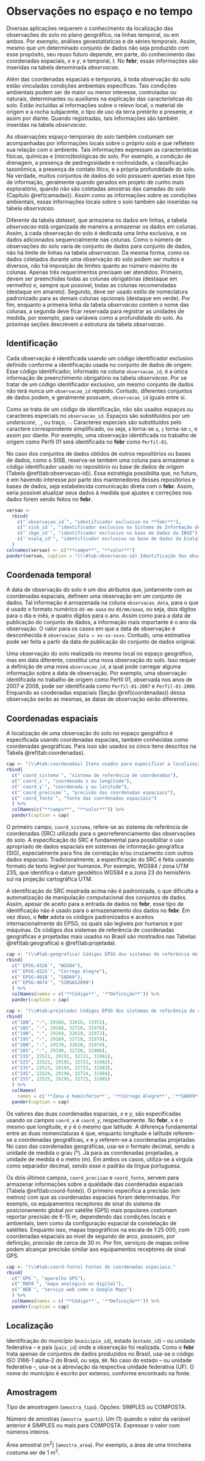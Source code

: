 # Observações no espaço e no tempo

Diversas aplicações requerem o conhecimento da localização das observações do solo no plano geográfico, na
linhas temporal, ou em ambos. Por exemplo, análises geoestatísticas e de séries temporais. Assim, mesmo que um
determinado conjunto de dados não seja produzido com esse propósito, seu reuso futuro depende, em parte, do 
conhecimento das coordenadas espaciais, *x* e *y*, e temporal, *t*. No **febr**, essas informações são 
inseridas na tabela denominada *observacao*.

Além das coordenadas espaciais e temporais, à toda observação do solo estão vinculadas condições ambientais 
específicas. Tais condições ambientais podem ser de maior ou menor interesse, controladas ou naturais, 
determinantes ou auxiliares na explicação das características do solo. Estão incluídas aí informações sobre o 
relevo local, o material de origem e a rocha subjacente, o tipo de uso da terra pretérito e presente, e assim 
por diante. Quando registradas, tais informações são também inseridas na tabela *observacao*.

As observações espaço-temporais do solo também costumam ser acompanhadas por informações locais sobre o 
próprio solo e que refletem sua relação com o ambiente. Tais informações expressam as características físicas,
químicas e (micro)biológicas do solo. Por exemplo, a condição de drenagem, a presença de pedregosidade e
rochosidade, a classificação taxonômica, a presença de contato lítico, e a própria profundidade do solo. Na
verdade, muitos conjuntos de dados do solo possuem apenas esse tipo de informação, geralmente quando gerados
em projeto de cunho mais exploratório, quando não são coletadas amostras das camadas do solo (Capítulo \@ref(camadas)). Assim como as informações sobre as condições ambientais, essas informações locais sobre o solo também são inseridas na tabela *observacao*.

Diferente da tabela *dataset*, que armazena os dados em linhas, a tabela *observacao* está organizada de 
maneira a armazenar os dados em colunas. Assim, à cada observação do solo é dedicada uma linha exclusiva, e os
dados adicionados sequencialmente nas colunas. Como o número de observações do solo varia de conjunto de dados
para conjunto de dados, não há limite de linhas na tabela *observacao*. Da mesma forma, como os dados coletados
durante uma observação do solo podem ser muitos e diversos, não há imposição de limites quanto ao número máximo
de colunas. Apenas três requerimentos precisam ser atendidos. Primeiro, devem ser preenchidas todas as colunas
obrigatórias (destaque em vermelho) e, sempre que possível, todas as colunas recomendadas (destaque em 
amarelo). Segundo, deve ser usado estilo de nomeclatura padronizado para as demais colunas opcionais (destaque
em verde). Por fim, enquanto a primeira linha da tabela *observacao* contém o nome das colunas, a segunda deve
ficar reservada para registrar as unidades de medida, por exemplo, para variáveis como a profundidade do solo.
As próximas seções descrevem a estrutura da tabela *observacao*.

## Identificação

Cada observação é identificada usando um código identificador exclusivo definido conforme a identificação usada no conjunto de dados de origem. Esse código identificador, informado na coluna `observacao_id`, é a única informação de preenchimento obrigatório na tabela *observacao*. Por se tratar de um código identificador exclusivo, um mesmo conjunto de dados não terá nunca um `observacao_id` repetido. Contudo, diferentes conjuntos de dados podem, e geralmente possuem, `observacao_id` iguais entre si.

Como se trata de um código de identificação, não são usados espaços ou caracteres especiais no `observacao_id`. Espaços são substituídos por um *underscore*, `_`, ou traço, `-`. Caracteres especiais são substituídos pelo caractere correspondente simplificado, ou seja, `á` torna-se `a`, `ç` torna-se `c`, e assim por diante. Por  exemplo, uma observação identificada no trabalho de origem como Perfil 01 será identificada no **febr** como `Perfil-01`.

No caso dos conjuntos de dados obtidos de outros repositórios ou bases de dados, como o SISB, reserva-se também uma coluna para armazenar o código identificador usado no repositório ou base de dados de origem (Tabela \@ref(tab:observacao-id)). Essa estratégia possibilita que, no futuro, e em havendo interesse por parte dos mantenedores desses repositórios e bases de dados, seja estabelecida comunicação direta com o **febr**. Assim, seria possível atualizar seus dados à medida que ajustes e correções nos dados forem sendo feitos no **febr**.

```r
versao <- 
  rbind(
    c("`observacao_id`", "identificador exclusivo no **febr**"),
    c("`sisb_id`", "identificador exclusivo no Sistema de Informação de Solos Brasileiros"),
    c("`ibge_id`", "identificador exclusivo na base de dados do IBGE"),
    c("`esalq_id`", "identificador exclusivo na base de dados da Esalq")
  )
colnames(versao) <- c("**campo**", "**valor**")
pander(versao, caption = "(\\#tab:observacao-id) Identificação das observações do solo.")
```

## Coordenada temporal {#tempo}

A data de observação do solo é um dos atributos que, juntamente com as coordenadas espaciais, definem uma observação em um conjunto de dados. Tal informação é armazenada na coluna `observacao_data`, para o que é usado o formato numérico `dd-mm-aaaa` ou `dd/mm/aaaa`, ou seja, dois dígitos para o dia e mês, e quatro dígitos para o ano. Assim como para a data de publicação do conjunto de dados, a informação mais importante é o ano da observação. O valor para os casos em que a data de observação é desconhecida é `observacao_data = xx-xx-xxxx`. Contudo, uma estimativa pode ser feita a partir da data de publicação do conjunto de dados original.

Uma observação do solo realizada no mesmo local no espaço geográfico, mas em data diferente, constitui uma nova observação do solo. Isso requer a definição de uma nova `observacao_id`, a qual pode carregar alguma informação sobre a data de observação. Por exemplo, uma observação identificada no trabalho de origem como Perfil 01, observada nos anos de 2007 e 2008, pode ser identificada como `Perfil-01-2007` e `Perfil-01-2008`. Enquando as coodenadas espaciais (Seção \@ref(coordenadas)) dessa observação serão as mesmas, as datas de observação serão diferentes.

## Coordenadas espaciais {#coordenadas}

A localização de uma observação do solo no espaço geográfico é especificada usando coordenadas espaciais, também conhecidas como coordenadas geográficas. Para isso são usados os cinco itens descritos na Tabela \@ref(tab:coordenadas). 

```r
cap <- "(\\#tab:coordenadas) Itens usados para especificar a localização espacial das observações do solo."
rbind(
  c("`coord_sistema`", "sistema de referência de coordenadas"),
  c("`coord_x`", "coordenada x ou longitude"),
  c("`coord_y`", "coordenada y ou latitude"),
  c("`coord_precisao`", "precisão das coordenadas espaciais"),
  c("`coord_fonte`", "fonte das coordenadas espaciais")
  ) %>% 
  colNames(c("**campo**", "**valor**")) %>% 
  pander(caption = cap)
```

O primeiro campo, `coord_sistema`, refere-se ao sistema de referência de coordenadas (SRC) utilizado para o georreferenciamento das observações do solo. A especificação do SRC é fundamental para possibilitar o uso apropriado de dados espaciais em sistemas de informação geográfica (SIG), especialmente para fins de correlação e/ou cruzamento com outros dados espaciais. Tradicionalmente, a especificação do SRC é feita usando formato de texto legível por humanos. Por exemplo, WGS84 / zona UTM 23S, que identifica o datum geodético WGS84 e a zona 23 do hemisfério sul na projeção cartográfica UTM.

A identificação do SRC mostrada acima não é padronizada, o que dificulta a automatização da manipulação computacional dos conjuntos de dados. Assim, apesar de aceito para a entrada de dados no **febr**, esse tipo de identificação não é usado para o armazenamento dos dados no **febr**. Em vez disso, o **febr** adota os códigos padronizados e aceitos internacionalmente do EPSG, os quais são legíveis por humanos e por máquinas. Os códigos dos sistemas de referência de coordenadas geográficas e projetadas mais usados no Brasil são mostrados nas Tabelas \@ref(tab:geografica) e \@ref(tab:projetada).

```r
cap <- "(\\#tab:geografica) Códigos EPSG dos sistemas de referência de coordenadas geográficas para o Brasil."
rbind(
  c("`EPSG:4326`", "WGS84"),
  c("`EPSG:4225`", "Córrego Alegre"),
  c("`EPSG:4618`", "SAD69"),
  c("`EPSG:4674`", "SIRGAS2000")
  ) %>% 
  colNames(names = c('**Código**', '**Definição**')) %>% 
  pander(caption = cap)
```

```r
cap <- "(\\#tab:projetada) Códigos EPSG dos sistemas de referência de coordenadas projetadas para o Brasil."
rbind(
  c("18N", "-", 29168, 32618, 31972),
  c("18S", "-", 29188, 32718, 31978),
  c("19N", "-", 29169, 32619, 31973),
  c("19S", "-", 29189, 32719, 31979),
  c("20N", "-", 29170, 32620, 31974),
  c("20S", "-", 29190, 32720, 31980),
  c("21S", 22521, 29191, 32721, 31981),
  c("22S", 22522, 29192, 32722, 31982),
  c("23S", 22523, 29193, 32723, 31983),
  c("24S", 22524, 29194, 32724, 31984),
  c("25S", 22525, 29195, 32725, 31985)
  ) %>% 
  colNames(
    names = c('**Zona e hemisfério**', '**Córrego Alegre**', '**SAD69**', '**WGS84**', '**SIRGAS2000**')) %>% 
  pander(caption = cap)
```

Os valores das duas coordenadas espaciais, *x* e *y*, são especificadas usando os campos `coord_x` e `coord_y`, respectivamente. No **febr**, *x* é o mesmo que longitude, e *y* é o mesmo que latitude. A diferença fundamental entre as duas nomenclaturas é que, enquanto longitude e latitude referem-se a coordenadas geográficas, *x* e *y* referem-se a coordenadas projetadas. No caso das coordenadas geográficas, usa-se o formato decimal, sendo a unidade de medida o grau (°). Já para as coordenadas projetadas, a unidade de medida é o metro (m). Em ambos os casos, utiliza-se a vírgula como separador decimal, sendo esse o padrão da língua portuguesa.

Os dois últimos campos, `coord_precisao` e `coord_fonte`, servem para armazenar informações sobre a qualidade das coordenadas espaciais (Tabela \@ref(tab:coord-fonte)). O primeiro especifica a precisão (em metros) com que as coordenadas espaciais foram determinadas. Por exemplo, os equipamentos receptores de sinal do sistema de posicionamento global por satélite (GPS) mais populares costumam reportar precisão de 6-15 m, dependendo das condições locais e ambientais, bem como da configuração espacial da constelação de satélites. Enquanto isso, mapas topográficos na escala de 1:25 000, com coordenadas espaciais ao nível de segundo de arco, possuem, por definição, precisão de cerca de 30 m. Por fim, serviços de mapas online podem alcançar precisão similar aos equipamentos receptores de sinal GPS.

```r
cap <- "(\\#tab:coord-fonte) Fontes de coordenadas espaciais."
rbind(
  c("`GPS`", "aparelho GPS"),
  c("`MAPA`", "mapa analógico ou digital"),
  c("`WEB`", "serviço web como o Google Maps")
  ) %>% 
  colNames(names = c('**Código**', '**Definição**')) %>% 
  pander(caption = cap)
```

## Localização

Identificação do município (`municipio_id`), estado (`estado_id`) -- ou unidade federativa -- e país 
(`pais_id`) onde a observação foi realizada. Como o **febr**  trata apenas de conjuntos de dados produzidos no
Brasil, usa-se o código ISO 3166-1 alpha-2 do Brasil, ou seja, `BR`. No caso do estado -- ou unidade 
federativa --, usa-se a abreviação da respectiva unidade federativa (UF). O nome do município é escrito por
extenso, conforme encontrado na fonte.

## Amostragem

Tipo de amostragem (`amostra_tipo`). Opções: SIMPLES ou COMPOSTA.

Número de amostras (`amostra_quanti`). Um (1) quando o valor da variável anterior é SIMPLES ou mais para COMPOSTA. Expressar o valor com números inteiros.

Área amostral (m^2^) (`amostra_area`). Por exemplo, a área de uma trincheira costuma ser de 1 m^2^.

<!-- ## `taxon_<sistema>_<ano>`

Identificação do sistema de classificação -- taxonomia -- utilizado para classificar a observação do solo,
incluindo nome e ano, bem a classificação -- táxon -- atribuída à observação, incluíndo nome e sigla. Tanto o
nome como o ano de publicação do sistema de classificação utilizado auxilia na verificação de possíveis
inconsistências na classificação da observação e no processo de harmonização dos dados. O nome da 
classificação atribuída à observação do solo deve ser escrito por extenso, mantendo quaisquer espaços e
caracteres especiais presentes, prefere

Código     | Sistema taxonômico
---------- | -------------------------------------------
fao-unesco | Legend of the World Soil Map
fao-wrb    | World Reference Base for Soil Resources
sibcs      | Sistema Brasileiro de Classificação do Solo
st         | Soil Taxonomy
usc        | Universal Soil Classification

Para os conjuntos de dados que incluem observações do solo classificadas usando dois ou mais sistemas de
classificação, ou diferentes versões do mesmo sistema de classificação, insere-se tantas colunas quantas
forem necessárias.
 -->
